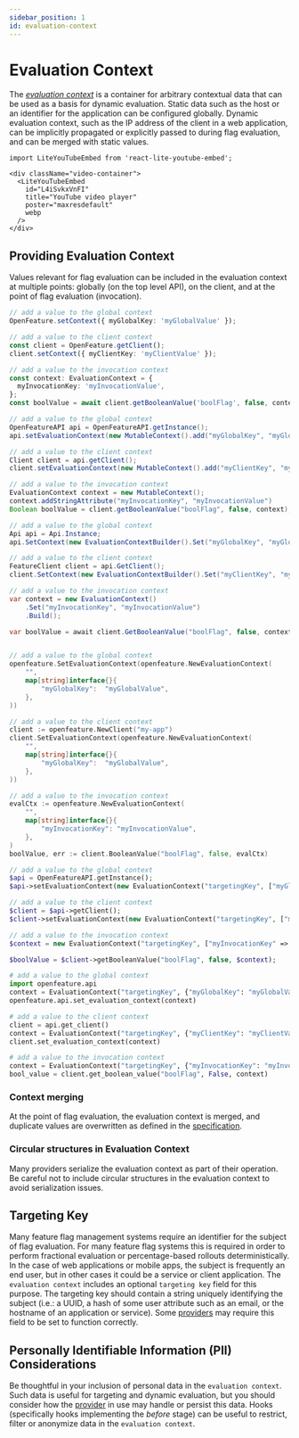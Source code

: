 ```yaml
---
sidebar_position: 1
id: evaluation-context
---
```


# Evaluation Context


The [_evaluation context_](/specification/glossary#evaluation-context) is a container for arbitrary contextual data that can be used as a basis for dynamic evaluation.
Static data such as the host or an identifier for the application can be configured globally.
Dynamic evaluation context, such as the IP address of the client in a web application, can be implicitly propagated or explicitly passed to during flag evaluation, and can be merged with static values.

```mdx-code-block
import LiteYouTubeEmbed from 'react-lite-youtube-embed';

<div className="video-container">
  <LiteYouTubeEmbed
    id="L4iSvkxVnFI"
    title="YouTube video player"
    poster="maxresdefault"
    webp
  />
</div>
```

## Providing Evaluation Context

Values relevant for flag evaluation can be included in the evaluation context at multiple points: globally (on the top level API), on the client, and at the point of flag evaluation (invocation).

<Tabs groupId="code">
<TabItem value="js" label="TypeScript">

```ts
// add a value to the global context
OpenFeature.setContext({ myGlobalKey: 'myGlobalValue' });

// add a value to the client context
const client = OpenFeature.getClient();
client.setContext({ myClientKey: 'myClientValue' });

// add a value to the invocation context
const context: EvaluationContext = {
  myInvocationKey: 'myInvocationValue',
};
const boolValue = await client.getBooleanValue('boolFlag', false, context);
```

</TabItem>
<TabItem value="java" label="Java">

```java
// add a value to the global context
OpenFeatureAPI api = OpenFeatureAPI.getInstance();
api.setEvaluationContext(new MutableContext().add("myGlobalKey", "myGlobalValue"));

// add a value to the client context
Client client = api.getClient();
client.setEvaluationContext(new MutableContext().add("myClientKey", "myClientValue"));

// add a value to the invocation context
EvaluationContext context = new MutableContext();
context.addStringAttribute("myInvocationKey", "myInvocationValue")
Boolean boolValue = client.getBooleanValue("boolFlag", false, context);
```

</TabItem>
<TabItem value="csharp" label="C#">

```csharp
// add a value to the global context
Api api = Api.Instance;
api.SetContext(new EvaluationContextBuilder().Set("myGlobalKey", "myGlobalValue").Build());

// add a value to the client context
FeatureClient client = api.GetClient();
client.SetContext(new EvaluationContextBuilder().Set("myClientKey", "myClientValue").Build());

// add a value to the invocation context
var context = new EvaluationContext()
    .Set("myInvocationKey", "myInvocationValue")
    .Build();

var boolValue = await client.GetBooleanValue("boolFlag", false, context);
```

</TabItem>
<TabItem value="go" label="Go">

```go

// add a value to the global context
openfeature.SetEvaluationContext(openfeature.NewEvaluationContext(
    "",
    map[string]interface{}{
        "myGlobalKey":  "myGlobalValue",
    },
))

// add a value to the client context
client := openfeature.NewClient("my-app")
client.SetEvaluationContext(openfeature.NewEvaluationContext(
    "", 
    map[string]interface{}{
        "myGlobalKey":  "myGlobalValue",
    },
))

// add a value to the invocation context
evalCtx := openfeature.NewEvaluationContext(
    "",
    map[string]interface{}{
        "myInvocationKey": "myInvocationValue",
    },
)
boolValue, err := client.BooleanValue("boolFlag", false, evalCtx)
```

</TabItem>
<TabItem value="php" label="PHP">

```php
// add a value to the global context
$api = OpenFeatureAPI.getInstance();
$api->setEvaluationContext(new EvaluationContext("targetingKey", ["myGlobalKey" => "myGlobalValue"]));

// add a value to the client context
$client = $api->getClient();
$client->setEvaluationContext(new EvaluationContext("targetingKey", ["myClientKey" => "myClientValue"]));

// add a value to the invocation context
$context = new EvaluationContext("targetingKey", ["myInvocationKey" => "myInvocationValue"]);

$boolValue = $client->getBooleanValue("boolFlag", false, $context);
```

</TabItem>
<TabItem value="python" label="Python">

```python
# add a value to the global context
import openfeature.api
context = EvaluationContext("targetingKey", {"myGlobalKey": "myGlobalValue"})
openfeature.api.set_evaluation_context(context)

# add a value to the client context
client = api.get_client()
context = EvaluationContext("targetingKey", {"myClientKey": "myClientValue"})
client.set_evaluation_context(context)

# add a value to the invocation context
context = EvaluationContext("targetingKey", {"myInvocationKey": "myInvocationValue"})
bool_value = client.get_boolean_value("boolFlag", False, context)
```

</TabItem>
</Tabs>

### Context merging

At the point of flag evaluation, the evaluation context is merged, and duplicate values are overwritten as defined in the [specification](/specification/sections/evaluation-context#32-context-levels-and-merging).

### Circular structures in Evaluation Context

Many providers serialize the evaluation context as part of their operation.
Be careful not to include circular structures in the evaluation context to avoid serialization issues.

## Targeting Key

Many feature flag management systems require an identifier for the subject of flag evaluation.
For many feature flag systems this is required in order to perform fractional evaluation or percentage-based rollouts deterministically.
In the case of web applications or mobile apps, the subject is frequently an end user, but in other cases it could be a service or client application.
The `evaluation context` includes an optional `targeting key` field for this purpose.
The targeting key should contain a string uniquely identifying the subject (i.e.: a UUID, a hash of some user attribute such as an email, or the hostname of an application or service).
Some [providers](/docs/reference/concepts/provider) may require this field to be set to function correctly.

## Personally Identifiable Information (PII) Considerations

Be thoughtful in your inclusion of personal data in the `evaluation context`.
Such data is useful for targeting and dynamic evaluation, but you should consider how the [provider](/docs/reference/concepts/provider) in use may handle or persist this data.
Hooks (specifically hooks implementing the _before_ stage) can be useful to restrict, filter or anonymize data in the `evaluation context`.

